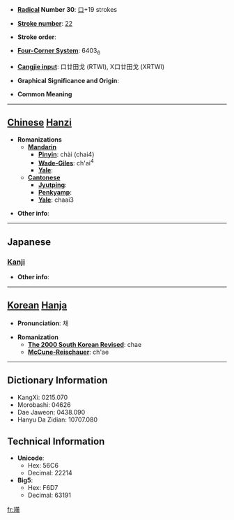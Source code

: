 * '''[[Wiktionary:Chinese radical index| Radical]] Number 30''': [[Wiktionary:Chinese radical index 口|口]]+19 strokes

* '''[[Wiktionary:Chinese total strokes index|Stroke number]]''': [[Wiktionary:Chinese total strokes index 22|22]]

* '''Stroke order''': 

* '''[[Wiktionary:Chinese four corner index|Four-Corner System]]''': 6403<sub>6</sub>

* '''[[Wiktionary:Chinese Cangjie index|Cangjie input]]''': 口廿田戈 (RTWI), X口廿田戈 (XRTWI)

* '''Graphical Significance and Origin''': 

* '''Common Meaning'''

----

== [[Chinese]] [[Hanzi]] ==

* '''Romanizations'''
** '''[[Mandarin]]'''
*** '''[[Pinyin]]''': chài (chai4)
*** '''[[Wade-Giles]]''': ch'ai<sup>4</sup>
*** '''[[Yale]]''': 
** '''[[Cantonese]]'''
*** '''[[Jyutping]]''':
*** '''[[Penkyamp]]''': 
*** '''[[Yale]]''': chaai3

* '''Other info''': 

----

==Japanese==
===[[Kanji]]===
{{kanji|on readings=[[たい]] (tai), [[て]] (te)|kun readings=}}

* '''Other info''':  

----

== [[Korean]] [[Hanja]] ==

* '''Pronunciation''': 채

* '''Romanization'''
** '''[[The 2000 South Korean Revised Romanization|The 2000 South Korean Revised]]''': chae
** '''[[McCune-Reischauer]]''': ch'ae

----

== Dictionary Information ==

* KangXi: 0215.070
* Morobashi: 04626
* Dae Jaweon: 0438.090
* Hanyu Da Zidian: 10707.080

== Technical Information ==

* '''Unicode''':
** Hex: 56C6
** Decimal: 22214
* '''Big5''':
** Hex: F6D7
** Decimal: 63191

[[fr:囆]]